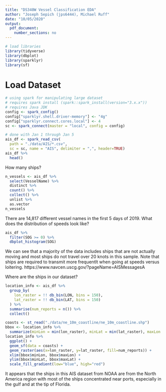 ```yaml
---
title: "DS340W Vessel Classification EDA"
author: "Joseph Sepich (jps6444), Michael Ruff"
date: "10/05/2020"
output:
  pdf_document:
    number_sections: no
---
```


```r
# load libraries
library(tidyverse)
library(dbplot)
library(sparklyr)
library(sf)
```

# Load Dataset

```r
# using spark for manipulating large dataset
# requires spark install (spark::spark_install(version="3.x.x"))
# requires Java JDK
config <- spark_config()
config["sparklyr.shell.driver-memory"] <- "4g"
config["sparklyr.connect.cores.local"] <- 4
sc <- spark_connect(master = "local", config = config)
```

```r
# done with Jan 1 through Jan 5
ais_df <- spark_read_csv(
  path = "./data/AIS/*.csv",
  sc = sc, name = "AIS", delimiter = ",", header=TRUE) 
ais_df %>%
  head()
```

How many ships?

```r
n_vessels <- ais_df %>%
  select(VesselName) %>%
  distinct %>%
  count() %>%
  collect() %>%
  unlist %>%
  as.vector
n_vessels
```

There are 14,817 different vessel names in the first 5 days of 2019. What does the distribution of speeds look like?

```r
ais_df %>%
  filter(SOG >= 0) %>%
  dbplot_histogram(SOG)
```

We can see that a majority of the data includes ships that are not actually moving and most ships do not travel over 20 knots in this sample. Note that ships are required to transmit more frequentlt when going at speeds versus loitering. https://www.navcen.uscg.gov/?pageName=AISMessagesA

Where are the ships in our dataset?

```r
location_info <- ais_df %>%
  group_by(
    lon_raster = !! db_bin(LON, bins = 150),
    lat_raster = !! db_bin(LAT, bins = 150)
  ) %>%
  summarise(num_reports = n()) %>%
  collect()
```

```r
coasts <- st_read("./data/ne_10m_coastline/ne_10m_coastline.shp")
bbox <- location_info %>%
  summarize(minLon = min(lon_raster), minLat = min(lat_raster), maxLon = max(lon_raster), maxLat = max(lat_raster))
location_info %>%
  ggplot() +
  geom_sf(data = coasts) +
  geom_raster(aes(x=lon_raster, y=lat_raster, fill=num_reports)) +
  xlim(bbox$minLon, bbox$maxLon) +
  ylim(bbox$minLat, bbox$maxLat) +
  scale_fill_gradient(low="blue", high="red")
```

It appears that the ships in this AIS dataset from NOAA are from the North America region with most of the ships concentrated near ports, especially in the gulf and at the tip of Florida.


